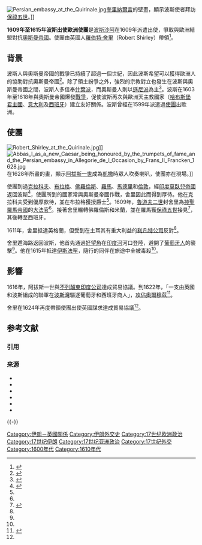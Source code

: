 [[File:Persian_embassy_at_the_Quirinale.jpg|thumb]][[奎里納爾宮|奎里納爾宮]]的壁畫，顯示波斯使者拜訪[[保祿五世|保祿五世]]。]]

'''1609年至1615年波斯出使歐洲使團'''是[[波斯|波斯]][[沙阿|沙阿]]在1609年派遣出使，爭取與歐洲結盟對抗[[奧斯曼帝國|奧斯曼帝國]]。使團由英國人[[羅伯特·舍里|羅伯特·舍里]]（Robert Shirley）帶領<ref name="Shadle(1996)1005">{{harvnb|Shadle|1996|p=1005}}</ref>。

== 背景 ==

波斯人與奧斯曼帝國的戰爭已持續了超過一個世紀，因此波斯希望可以獲得歐洲人的協助對抗奧斯曼帝國<ref>{{harvnb|Le Strange|2004|p=2}}</ref>。除了領土紛爭之外，強烈的宗教對立也發生在波斯與奧斯曼帝國之間，波斯人多信奉[[什葉派|什葉派]]，而奧斯曼人則以[[遜尼派|遜尼派]]為主<ref>{{harvnb|Khair|2005|p=173}}</ref>。波斯在1603年至1618年與奧斯曼帝國爆發[[奧斯曼-薩非戰爭_(1603年-1618年)|戰爭]]，促使波斯再次與歐洲天主教國家（[[哈布斯堡君主國|哈布斯堡君主國]]、[[意大利|意大利]]及[[西班牙|西班牙]]）建立友好關係。波斯曾經在1599年派遣過[[波斯出使歐洲使團_(1599年-1602年)|使團]]出歐洲。

== 使團 ==
[[File:Robert_Shirley_at_the_Quirinale.jpg|thumb]]]]
[[File:Abbas_I_as_a_new_Caesar_being_honoured_by_the_trumpets_of_fame_and_the_Persian_embassy_in_Allegorie_de_l_Occasion_by_Frans_II_Francken_1628.jpg|thumb]]在1628年所畫的畫，顯示[[阿拔斯一世_(波斯)|阿拔斯一世]]成為[[凱撒_(頭銜)|凱撒]]時眾人吹奏喇叭，使團亦在現場。]]

使團到過[[克拉科夫|克拉科夫]]、[[布拉格|布拉格]]、[[佛羅倫斯|佛羅倫斯]]、[[羅馬|羅馬]]、[[馬德里|馬德里]]和[[倫敦|倫敦]]，經[[印度|印度]][[莫臥兒帝國|莫臥兒帝國]]返回波斯<ref name="Maquerlot(1996)17">{{harvnb|Maquerlot|Willems|1996|p=17}}</ref>，使團所到的國家常與奧斯曼帝國作戰，舍里因此而得到厚待。他在克拉科夫受到優厚款待，並在布拉格獲授爵士<ref name="Shadle(1996)1005"/>。1609年，[[魯道夫二世_(神聖羅馬帝國)|魯道夫二世]]封舍里為[[神聖羅馬帝國|神聖羅馬帝國]]的[[大法官|大法官]]<ref name="Shadle(1996)1005"/>。接著舍里輾轉佛羅倫斯和米蘭，並在羅馬獲[[保祿五世|保祿五世]]接見<ref>{{harvnb|Jones|Stallybrass|2000|p=55}}</ref>，其後轉至西班牙。

1611年，舍里抵達英格蘭，但受到在土耳其有重大利益的[[利凡特公司|利凡特公司]]反對<ref name="Shadle(1996)1005"/>。

舍里遁海路返回波斯，他首先通過[[好望角|好望角]]在[[印度河|印度河]]河口登陸，避開了[[葡萄牙人|葡萄牙人]]的襲擊<ref name="Shadle(1996)1005"/>。他在1615年抵達[[伊斯法罕|伊斯法罕]]，隨行的同伴在旅途中全被毒殺<ref name="Shadle(1996)1005"/>。

== 影響 ==

1616年，阿拔斯一世與[[不列顛東印度公司|不列顛東印度公司]]達成貿易協議。到1622年，「一支由英國和波斯組成的聯軍在[[波斯灣|波斯灣]]驅逐葡萄牙和西班牙商人」，[[攻佔奧爾穆茲_(1622年)|攻佔奧爾穆茲]]<ref>{{harvnb|Badiozamani|2005|p=182}}</ref>。

舍里在1624年再度帶領使團出使英國謀求達成貿易協議<ref name="Maquerlot(1996)17"/>。

== 参考文献 ==
=== 引用 ===
{{Reflist|25em}}

=== 来源 ===
{{refbegin}}
*{{en}}{{Citation
|last=Shadle
|first=Robert 
|title=''Historical dictionary of the British empire''
|volume=2
|year=1996
|publisher=Greenwood Publishing Group
|location=Westport
|isbn=0313293678
}}
*{{en}}{{Citation
|last=Le Strange
|first=G. 
|title=''Don Juan of Persia: A Shi'ah Catholic 1560-1604''
|year=2004
|publisher=Routledge
|location=London
|isbn=0415344883
}}
*{{en}}{{Citation
|last=Khair
|first=Tabish 
|title=''Other Routes: 1500 Years of African and Asian Travel Writing''
|year=2005
|publisher=Indiana University Press
|location=Bloomington, Ind.
|isbn=0253218217
}}
*{{en}}{{Citation
|last=Maquerlot
|first=Jean-Pierre  
|last2=Willems
|first2=Michèle   
|title=''Travel and drama in Shakespeare's time''
|year=1996
|publisher=Cambridge University Press
|location=Cambridge
|isbn=0521475007
}}
*{{en}}{{Citation
|last=Jones
|first=Ann Rosalind  
|last2=Stallybrass
|first2=Peter   
|title=''Renaissance clothing and the materials of memory''
|year=2000
|publisher=Cambridge University Press
|location=Cambridge
|isbn=0521786630
}}
*{{en}}{{Citation
|last=Badiozamani
|first=Badi 
|title=''Iran and America: re-kind[l]ing a love lost''
|year=2005
|publisher=East West Understanding Pr.
|isbn=0974217204
}}
{{refend}}

{{-}}
{{伊朗-英國關係}}

[[Category:伊朗－英國關係|Category:伊朗－英國關係]]
[[Category:伊朗外交史|Category:伊朗外交史]]
[[Category:17世纪欧洲政治|Category:17世纪欧洲政治]]
[[Category:17世纪伊朗|Category:17世纪伊朗]]
[[Category:17世纪亚洲政治|Category:17世纪亚洲政治]]
[[Category:17世纪外交|Category:17世纪外交]]
[[Category:1600年代|Category:1600年代]]
[[Category:1610年代|Category:1610年代]]